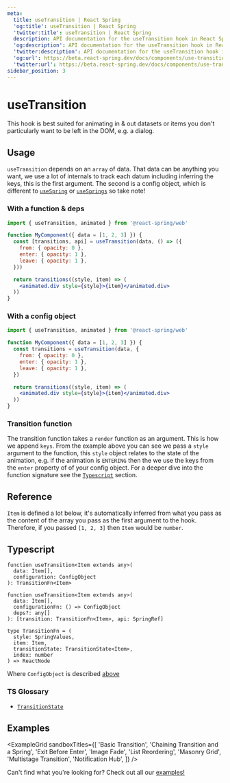 ```yaml
---
meta:
  title: useTransition | React Spring
  'og:title': useTransition | React Spring
  'twitter:title': useTransition | React Spring
  description: API documentation for the useTransition hook in React Spring.
  'og:description': API documentation for the useTransition hook in React Spring.
  'twitter:description': API documentation for the useTransition hook in React Spring.
  'og:url': https://beta.react-spring.dev/docs/components/use-transition
  'twitter:url': https://beta.react-spring.dev/docs/components/use-transition
sidebar_position: 3
---
```


# useTransition

This hook is best suited for animating in & out datasets or items you don't particularly
want to be left in the DOM, e.g. a dialog.

## Usage

`useTransition` depends on an `array` of data. That data can be anything you want, we
use a lot of internals to track each datum including inferring the keys, this is the
first argument. The second is a config object, which is different to
[`useSpring`](/docs/components/use-spring) or [`useSprings`](/docs/components/use-springs) so take note!

### With a function & deps

```jsx lines=1,4-8,10-12
import { useTransition, animated } from '@react-spring/web'

function MyComponent({ data = [1, 2, 3] }) {
  const [transitions, api] = useTransition(data, () => ({
    from: { opacity: 0 },
    enter: { opacity: 1 },
    leave: { opacity: 1 },
  }))

  return transitions((style, item) => (
    <animated.div style={style}>{item}</animated.div>
  ))
}
```

### With a config object

```jsx lines=1,4-8,10-12
import { useTransition, animated } from '@react-spring/web'

function MyComponent({ data = [1, 2, 3] }) {
  const transitions = useTransition(data, {
    from: { opacity: 0 },
    enter: { opacity: 1 },
    leave: { opacity: 1 },
  })

  return transitions((style, item) => (
    <animated.div style={style}>{item}</animated.div>
  ))
}
```

### Transition function

The transition function takes a `render` function as an argument. This is how we append `keys`.
From the example above you can see we pass a `style` argument to the function, this `style` object
relates to the state of the animation, e.g. if the animation is `ENTERING` then the we use the
keys from the `enter` property of of your config object. For a deeper dive into the function
signature see the [`Typescript`](#typescript) section.

## Reference

`Item` is defined a lot below, it's automatically inferred from what you pass as the
content of the array you pass as the first argument to the hook. Therefore, if you
passed `[1, 2, 3]` then `Item` would be `number`.


<TablesConfiguration data={TRANSITION_CONFIG_DATA} />

## Typescript

```tsx
function useTransition<Item extends any>(
  data: Item[],
  configuration: ConfigObject
): TransitionFn<Item>

function useTransition<Item extends any>(
  data: Item[],
  configurationFn: () => ConfigObject
  deps?: any[]
): [transition: TransitionFn<Item>, api: SpringRef]

type TransitionFn = (
  style: SpringValues,
  item: Item,
  transitionState: TransitionState<Item>,
  index: number
) => ReactNode
```

Where `ConfigObject` is described [above](#reference)

### TS Glossary

- [`TransitionState`](/docs/typescript#transitionstate)

## Examples


<ExampleGrid
  sandboxTitles={[
    'Basic Transition',
    'Chaining Transition and a Spring',
    'Exit Before Enter',
    'Image Fade',
    'List Reordering',
    'Masonry Grid',
    'Multistage Transition',
    'Notification Hub',
  ]}
/>

Can't find what you're looking for? Check out all our [examples!](/examples)
